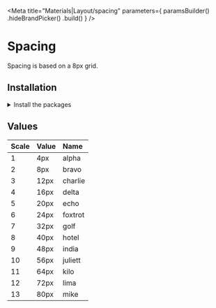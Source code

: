 
<Meta
    title="Materials|Layout/spacing"
    parameters={
        paramsBuilder()
            .hideBrandPicker()
            .build()
    }
/>

<Anchor storyId="materials-spacing--values" />

# Spacing

Spacing is based on a 8px grid.

## Installation

<details><summary >Install the packages</summary>

Install from <a href={INSTALLATION_PAGE}>the React bundle</a> or as a single package:

```bash
npm install @orbit-ui/css-normalize @orbit-ui/tachyons
```

</details>

## Values

| Scale | Value | Name    |
| :---- | :---- | :------ |
| 1     | 4px   | alpha   |
| 2     | 8px   | bravo   |
| 3     | 12px  | charlie |
| 4     | 16px  | delta   |
| 5     | 20px  | echo    |
| 6     | 24px  | foxtrot |
| 7     | 32px  | golf    |
| 8     | 40px  | hotel   |
| 9     | 48px  | india   |
| 10    | 56px  | juliett |
| 11    | 64px  | kilo    |
| 12    | 72px  | lima    |
| 13    | 80px  | mike    |

<Preview>
    <Story name="values">
        <div className="bg-cloud-50">
            <div>
                <div className="w1 h4 mb4 bg-sunray-400" />
            </div>
            <div>
                <div className="w2 h4 mb4 bg-sunray-400" />
            </div>
            <div>
                <div className="w3 h4 mb4 bg-sunray-400" />
            </div>
            <div>
                <div className="w4 h4 mb4 bg-sunray-400" />
            </div>
            <div>
                <div className="w5 h4 mb4 bg-sunray-400" />
            </div>
            <div>
                <div className="w6 h4 mb4 bg-sunray-400" />
            </div>
            <div>
                <div className="w7 h4 mb4 bg-sunray-400" />
            </div>
            <div>
                <div className="w8 h4 mb4 bg-sunray-400" />
            </div>
            <div>
                <div className="w9 h4 mb4 bg-sunray-400" />
            </div>
            <div>
                <div className="w10 h4 mb4 bg-sunray-400" />
            </div>
            <div>
                <div className="w11 h4 mb4 bg-sunray-400" />
            </div>
            <div>
                <div className="w12 h4 mb4 bg-sunray-400" />
            </div>
            <div>
                <div className="w13 h4 mb4 bg-sunray-400" />
            </div>
        </div>
    </Story>
</Preview>
